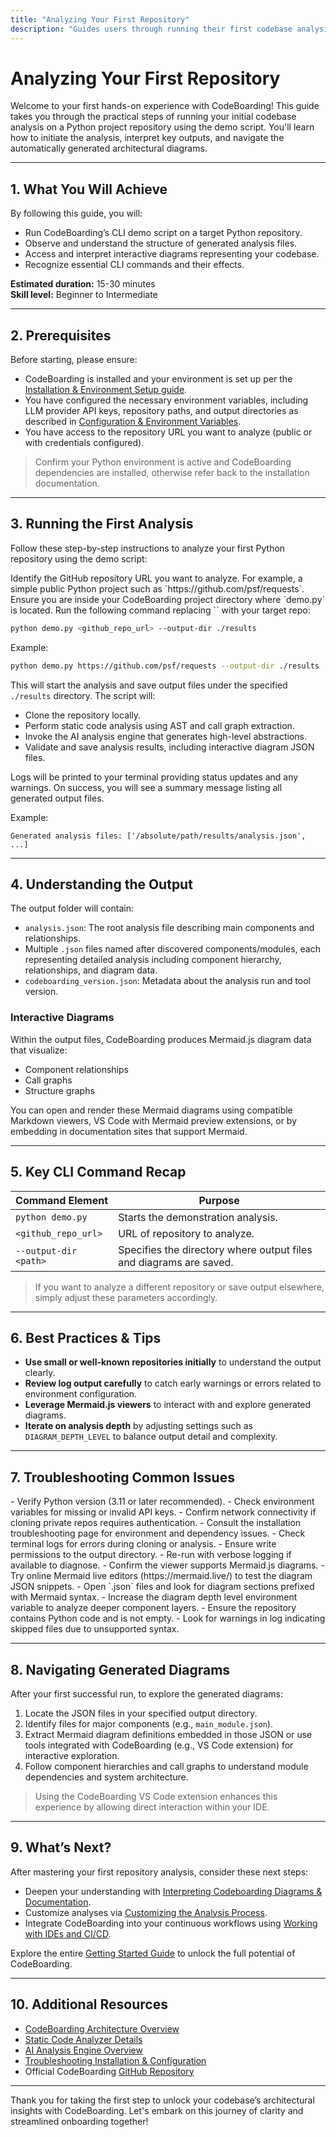 ```yaml
---
title: "Analyzing Your First Repository"
description: "Guides users through running their first codebase analysis using the demo script, interpreting outputs, and navigating generated diagrams. Highlights essential CLI commands and what to expect from a successful run."
---
```


# Analyzing Your First Repository

Welcome to your first hands-on experience with CodeBoarding! This guide takes you through the practical steps of running your initial codebase analysis on a Python project repository using the demo script. You'll learn how to initiate the analysis, interpret key outputs, and navigate the automatically generated architectural diagrams.

---

## 1. What You Will Achieve

By following this guide, you will:

- Run CodeBoarding’s CLI demo script on a target Python repository.
- Observe and understand the structure of generated analysis files.
- Access and interpret interactive diagrams representing your codebase.
- Recognize essential CLI commands and their effects.

**Estimated duration:** 15-30 minutes  
**Skill level:** Beginner to Intermediate  

---

## 2. Prerequisites

Before starting, please ensure:

- CodeBoarding is installed and your environment is set up per the [Installation & Environment Setup guide](https://your.documentation/links/guides/getting-started/installation-setup).
- You have configured the necessary environment variables, including LLM provider API keys, repository paths, and output directories as described in [Configuration & Environment Variables](https://your.documentation/links/getting-started/configuration-first-run/config-env-vars).
- You have access to the repository URL you want to analyze (public or with credentials configured).

> <Check>Confirm your Python environment is active and CodeBoarding dependencies are installed, otherwise refer back to the installation documentation.</Check>

---

## 3. Running the First Analysis

Follow these step-by-step instructions to analyze your first Python repository using the demo script:

<Steps>
<Step title="Prepare your target repository URL">
Identify the GitHub repository URL you want to analyze. For example, a simple public Python project such as `https://github.com/psf/requests`.
</Step>
<Step title="Open your terminal and navigate to CodeBoarding root">
Ensure you are inside your CodeBoarding project directory where `demo.py` is located.
</Step>
<Step title="Execute the demo analysis command">
Run the following command replacing `<github_repo_url>` with your target repo:

```bash
python demo.py <github_repo_url> --output-dir ./results
```

Example:

```bash
python demo.py https://github.com/psf/requests --output-dir ./results
```

This will start the analysis and save output files under the specified `./results` directory.
</Step>
<Step title="Watch the analysis progress">
The script will:

- Clone the repository locally.
- Perform static code analysis using AST and call graph extraction.
- Invoke the AI analysis engine that generates high-level abstractions.
- Validate and save analysis results, including interactive diagram JSON files.

Logs will be printed to your terminal providing status updates and any warnings.
</Step>
<Step title="Confirm analysis completion">
On success, you will see a summary message listing all generated output files.

Example:

```
Generated analysis files: ['/absolute/path/results/analysis.json', ...]
```
</Step>
</Steps>

---

## 4. Understanding the Output

The output folder will contain:

- `analysis.json`: The root analysis file describing main components and relationships.
- Multiple `.json` files named after discovered components/modules, each representing detailed analysis including component hierarchy, relationships, and diagram data.
- `codeboarding_version.json`: Metadata about the analysis run and tool version.

### Interactive Diagrams

Within the output files, CodeBoarding produces Mermaid.js diagram data that visualize:

- Component relationships
- Call graphs
- Structure graphs

You can open and render these Mermaid diagrams using compatible Markdown viewers, VS Code with Mermaid preview extensions, or by embedding in documentation sites that support Mermaid.

---

## 5. Key CLI Command Recap

| Command Element | Purpose |
|-----------------|---------|
| `python demo.py` | Starts the demonstration analysis.
| `<github_repo_url>` | URL of repository to analyze.
| `--output-dir <path>` | Specifies the directory where output files and diagrams are saved.

> <Tip>If you want to analyze a different repository or save output elsewhere, simply adjust these parameters accordingly.</Tip>

---

## 6. Best Practices & Tips

- **Use small or well-known repositories initially** to understand the output clearly.
- **Review log output carefully** to catch early warnings or errors related to environment configuration.
- **Leverage Mermaid.js viewers** to interact with and explore generated diagrams.
- **Iterate on analysis depth** by adjusting settings such as `DIAGRAM_DEPTH_LEVEL` to balance output detail and complexity.

---

## 7. Troubleshooting Common Issues

<AccordionGroup title="Troubleshooting Your First Analysis">
<Accordion title="The analysis command fails or errors out immediately">
- Verify Python version (3.11 or later recommended).
- Check environment variables for missing or invalid API keys.
- Confirm network connectivity if cloning private repos requires authentication.
- Consult the installation troubleshooting page for environment and dependency issues.
</Accordion>
<Accordion title="No output files are generated after the run">
- Check terminal logs for errors during cloning or analysis.
- Ensure write permissions to the output directory.
- Re-run with verbose logging if available to diagnose.
</Accordion>
<Accordion title="Generated diagrams don’t render in my viewer">
- Confirm the viewer supports Mermaid.js diagrams.
- Try online Mermaid live editors (https://mermaid.live/) to test the diagram JSON snippets.
- Open `.json` files and look for diagram sections prefixed with Mermaid syntax.
</Accordion>
<Accordion title="Analysis runs but results seem incomplete or missing components">
- Increase the diagram depth level environment variable to analyze deeper component layers.
- Ensure the repository contains Python code and is not empty.
- Look for warnings in log indicating skipped files due to unsupported syntax.
</Accordion>
</AccordionGroup>

---

## 8. Navigating Generated Diagrams

After your first successful run, to explore the generated diagrams:

1. Locate the JSON files in your specified output directory.
2. Identify files for major components (e.g., `main_module.json`).
3. Extract Mermaid diagram definitions embedded in those JSON or use tools integrated with CodeBoarding (e.g., VS Code extension) for interactive exploration.
4. Follow component hierarchies and call graphs to understand module dependencies and system architecture.

> <Info>Using the CodeBoarding VS Code extension enhances this experience by allowing direct interaction within your IDE.</Info>

---

## 9. What’s Next?

After mastering your first repository analysis, consider these next steps:

- Deepen your understanding with [Interpreting Codeboarding Diagrams & Documentation](https://your.documentation/links/guides/getting-started/understanding-diagrams).
- Customize analyses via [Customizing the Analysis Process](https://your.documentation/links/guides/core-workflows/customizing-analysis).
- Integrate CodeBoarding into your continuous workflows using [Working with IDEs and CI/CD](https://your.documentation/links/guides/core-workflows/working-with-integrations).

Explore the entire [Getting Started Guide](https://your.documentation/links/guides/getting-started) to unlock the full potential of CodeBoarding.

---

## 10. Additional Resources

- [CodeBoarding Architecture Overview](https://your.documentation/links/overview/architecture-core-concepts/system-architecture-overview)
- [Static Code Analyzer Details](https://your.documentation/links/overview/architecture-core-concepts/static-code-analyzer)
- [AI Analysis Engine Overview](https://your.documentation/links/overview/architecture-core-concepts/ai-analysis-engine)
- [Troubleshooting Installation & Configuration](https://your.documentation/links/getting-started/troubleshooting-support/troubleshooting-install)
- Official CodeBoarding [GitHub Repository](https://github.com/CodeBoarding/CodeBoarding)


---

Thank you for taking the first step to unlock your codebase’s architectural insights with CodeBoarding. Let's embark on this journey of clarity and streamlined onboarding together!
